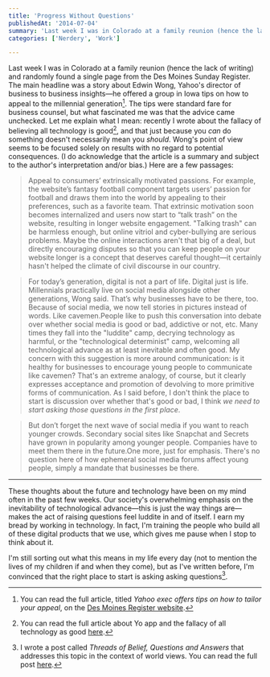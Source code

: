 ```yaml
---
title: 'Progress Without Questions'
publishedAt: '2014-07-04'
summary: 'Last week I was in Colorado at a family reunion (hence the lack of writing) and randomly found a single page from the Des Moines Sunday Register. The main headline was a story about Edwin Wong, Yahoo'...'
categories: ['Nerdery', 'Work']

---
```


Last week I was in Colorado at a family reunion (hence the lack of writing) and randomly found a single page from the Des Moines Sunday Register. The main headline was a story about Edwin Wong, Yahoo's director of business to business insights—he offered a group in Iowa tips on how to appeal to the millennial generation[^1]. The tips were standard fare for business counsel, but what fascinated me was that the advice came unchecked. Let me explain what I mean: recently I wrote about the fallacy of believing all technology is good[^2], and that just because you *can* do something doesn't necessarily mean you *should*. Wong's point of view seems to be focused solely on results with no regard to potential consequences. (I do acknowledge that the article is a summary and subject to the author's interpretation and/or bias.) Here are a few passages:

> Appeal to consumers’ extrinsically motivated passions. For example, the website’s fantasy football component targets users’ passion for football and draws them into the world by appealing to their preferences, such as a favorite team. That extrinsic motivation soon becomes internalized and users now start to “talk trash” on the website, resulting in longer website engagement. "Talking trash" can be harmless enough, but online vitriol and cyber-bullying are serious problems. Maybe the online interactions aren't that big of a deal, but directly encouraging disputes so that you can keep people on your website longer is a concept that deserves careful thought—it certainly hasn't helped the climate of civil discourse in our country.

> For today’s generation, digital is not a part of life. Digital just is life. Millennials practically live on social media alongside other generations, Wong said. That’s why businesses have to be there, too. Because of social media, we now tell stories in pictures instead of words. Like cavemen.People like to push this conversation into debate over whether social media is good or bad, addictive or not, etc. Many times they fall into the "luddite" camp, decrying technology as harmful, or the "technological determinist" camp, welcoming all technological advance as at least inevitable and often good. My concern with this suggestion is more around communication: is it healthy for businesses to encourage young people to communicate like cavemen? That's an extreme analogy, of course, but it clearly expresses acceptance and promotion of devolving to more primitive forms of communication. As I said before, I don't think the place to start is discussion over whether that's good or bad, I think *we need to start asking those questions in the first place*.

> But don’t forget the next wave of social media if you want to reach younger crowds. Secondary social sites like Snapchat and Secrets have grown in popularity among younger people. Companies have to meet them there in the future.One more, just for emphasis. There's no question here of how ephemeral social media forums affect young people, simply a mandate that businesses be there.

* * *

These thoughts about the future and technology have been on my mind often in the past few weeks. Our society's overwhelming emphasis on the inevitability of technological advance—this is just the way things are—makes the act of raising questions feel luddite in and of itself. I earn my bread by working in technology. In fact, I'm training the people who build all of these digital products that we use, which gives me pause when I stop to think about it.

I'm still sorting out what this means in my life every day (not to mention the lives of my children if and when they come), but as I've written before, I'm convinced that the right place to start is asking asking questions[^3].

[^1]: You can read the full article, titled *Yahoo exec offers tips on how to tailor your appeal*, on the [Des Moines Register website](http://www.desmoinesregister.com/story/tech/2014/06/22/tech-spotlight-edwin-wong-millennials/11205093/).

[^2]: You can read the full article about Yo app and the fallacy of all technology as good [here](http://www.desmoinesregister.com/story/tech/2014/06/22/tech-spotlight-edwin-wong-millennials/11205093/).

[^3]: I wrote a post called *Threads of Belief, Questions and Answers* that addresses this topic in the context of world views. You can read the full post [here](https://ericdodds.com/threads-of-belief/).
